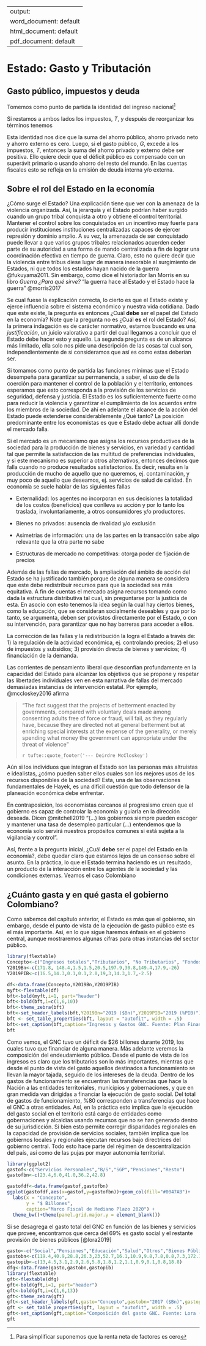 
---
output:
  word_document: default
  html_document: default
  pdf_document: default
---

# Estado: Gasto y Tributación

## Gasto público, impuestos y deuda

Tomemos como punto de partida la identidad del ingreso nacional^[Para simplificar suponemos que la renta neta de factores es cero]
\begin{equation}
Y=C+I+G+X-M
\end{equation}

Si restamos a ambos lados los impuestos, $T$, y después de reorganizar los términos tenemos

\begin{equation}
(T-G)+(Y-T-C-I)+(M-X)=0
\end{equation}

Esta identidad nos dice que la suma del ahorro público, ahorro privado neto y ahorro externo es cero. Luego, si el gasto público, $G$, excede a los impuestos, $T$, entonces la suma del ahorro privado y externo debe ser positiva. Ello quiere decir que el déficit público es compensado con un superávit primario o usando ahorro del resto del mundo. En las cuentas fiscales esto se refleja en la emisión de deuda interna y/o externa. 

## Sobre el rol del Estado en la economía

¿Cómo surge el Estado? Una explicación tiene que ver con la amenaza de la violencia organizada. Así, la jerarquía y el Estado podrían haber surgido cuando un grupo tribal conquista a otro y obtiene el control territorial. Mantener el control sobre los conquistados en un incentivo muy fuerte para producir instituciones instituciones centralizadas capaces de ejercer represión y dominio amplio. A su vez, la amenazada de ser conquistado puede llevar a que varios grupos tribales relacionados acuerden ceder parte de su autoridad a una forma de mando centralizada a fin de lograr una coordinación efectiva en tiempo de guerra. Claro, esto no quiere decir que la violencia entre tríbus diese lugar de manera inexorable al surgimiento de Estados, ni que todos los estados hayan nacido de la guerra @fukuyama2011. Sin embargo, como dice el historiador Ian Morris en su libro *Guerra ¿Para qué sirve?*  "la guerra hace al Estado y el Estado hace la guerra" @morris2017

Se cual fuese la explicación correcta, lo cierto es que el Estado existe y ejerce influencia sobre el sistema económico y nuestra vida cotidiana. Dado que este existe, la pregunta es entonces ¿Cuál **debe** ser el papel del Estado en la economía? Note que la pregunta no es ¿Cuál **es** el rol del Estado? Así, la primera indagación es de carácter normativo, estamos buscando es una *justificación*, un juicio valorativo a partir del cual llegamos a concluir que el Estado debe hacer esto y aquello. La segunda pregunta es de un alcance más limitado, ella solo nos pide una descripción de las cosas tal cual son, independientemente de si consideramos que así es como estas deberían ser.

Si tomamos como punto de partida las funciones mínimas que el Estado desempeña para garantizar su permanencia, a saber, el uso de de la coerción para mantener el control de la población y el territorio, entonces esperamos que esto corresponda a la provisión de los servicios de seguridad, defensa y justicia. El Estado es los suficientemente fuerte como para reducir la violencia y garantizar el cumplimiento de los acuerdos entre los miembros de la sociedad.  De ahí en adelante el alcance de la acción del Estado puede extenderse considerablemente ¿Qué tanto? La posición predominante entre los economistas es que e Estado debe actuar allí donde el mercado falla. 

Si el mercado es un mecanismo que asigna los recursos productivos de la sociedad para la producción de bienes y servicios, en variedad y cantidad tal que permite la satisfacción de las multitud de preferencias individuales, y si este mecanismo es superior a otros alternativos, entonces decimos que falla cuando no produce resultados satisfactorios. Es decir, resulta en la producción de mucho de aquello que no queremos, ej. contaminación, y muy poco de aquello que deseamos, ej. servicios de salud de calidad. En economía se suele hablar de las siguientes fallas

- Externalidad: los agentes no incorporan en sus decisiones la totalidad de los costos (beneficios) que conlleva su acción y por lo tanto los traslada, involuntariamente, a otros consumidores y/o productores. 

- Bienes no privados: ausencia de rivalidad y/o exclusión

- Asimetrias de información: una de las partes en la transacción sabe algo relevante que la otra parte no sabe

- Estructuras de mercado no competitivas: otorga poder de fijación de precios

Además de las fallas de mercado, la ampliación del ámbito de acción del Estado se ha justificado también porque de alguna manera se considera que este debe redistribuir recursos para que la sociedad sea más equitativa. A fin de cuentas el mercado asigna recursos tomando como dada la estructura distributiva tal cual, sin preguntarse por la justicia de esta. En asocio con esto tenemos la idea según la cual hay ciertos bienes, como la educación, que se consideran socialmente deseables y que por lo tanto, se argumenta, deben ser provistos directamente por el Estado, o con su intervención, para garantizar que no hay barreras para acceder a ellos.  

La corrección de las fallas y la redistribución la logra el Estado a través de: 1) la regulación de la actividad económica, ej. controlando precios; 2) el uso de impuestos y subsidios; 3) provisión directa de bienes y servicios; 4) financiación de la demanda. 

Las corrientes de pensamiento liberal que desconfían profundamente en la capacidad del Estado para alcanzar los objetivos que se propone y respetar las libertades individuales ven en esta narrativa de fallas del mercado demasiadas instancias de intervención estatal. Por ejemplo, @mccloskey2016 afirma 

> "The fact suggest that the projects of betterment enacted by governments, compared with voluntary deals made among consenting adults free of force or fraud, will fail, as they regularly have, because they are directed not at general betterment but at enriching special interests at the expense of the generality, or merely spending what money the government can appropriate under the threat of violence"
>
>`r tufte::quote_footer('--- Deirdre McCloskey')`

Aún si los individuos que integran el Estado son las personas más altruistas e idealistas, ¿cómo pueden saber ellos cuales son los mejores usos de los recursos disponibles de la sociedad? Esta, una de las observaciones fundamentales de Hayek, es una difícil cuestión que todo defensor de la planeación económica debe enfrentar. 

En contraposición, los economistas cercanos al progresismo creen que el gobierno es capaz de controlar la economía y guiarla en la dirección deseada. Dicen @mitchell2019 "(...) los gobiernos siempre pueden escoger y mantener una tasa de desempleo particular (...) entendemos que la economía solo servirá nuestros propósitos comunes si está sujeta a la vigilancia y control". 

Así, frente a la pregunta inicial, ¿Cuál **debe** ser el papel del Estado en la economía?, debe quedar claro que estamos lejos de un consenso sobre el asunto. En la práctica, lo que el Estado termina haciendo es un resultado, un producto de la interacción entre los agentes de la sociedad y las condiciones externas. Veamos el caso Colombiano

## ¿Cuánto gasta y en qué gasta el gobierno Colombiano?

Como sabemos del capítulo anterior, el Estado es más que el gobierno, sin embargo, desde el punto de vista de la ejecución de gasto público este es el más importante. Así, en lo que sigue haremos énfasis en el gobierno central, aunque mostraremos algunas cifras para otras instancias del sector público.  


```r
library(flextable)
Concepto<-c("Ingresos totales","Tributarios", "No Tributarios", "Fondos especiales", "Recursos de capital", "Gastos totales", "Intereses", "Funcionamiento", "Inversión", "Balance Total")
Y2019Bn<-c(171.8, 148.4,1.5,1.5,20.5,197.9,30.8,149.4,17.9,-26)
Y2019PIB<-c(16.5,14.3,0.1,0.1,2.0,19,3,14.3,1.7,-2.5)

df<-data.frame(Concepto,Y2019Bn,Y2019PIB)
myft<-flextable(df)
bft<-bold(myft,i=1, part="header")
bft<-bold(bft,i=c(1,6,10))
bft<-theme_zebra(bft)
bft<-set_header_labels(bft,Y2019Bn="2019 ($Bn)",Y2019PIB="2019 (%PIB)")
bft <- set_table_properties(bft, layout = "autofit", width = .5)
bft<-set_caption(bft,caption="Ingresos y Gastos GNC. Fuente: Plan Financiero 2020",style="Table Caption")
bft


```



Como vemos, el GNC tuvo un déficit de $26 billones durante 2019, los cuales tuvo que financiar de alguna manera. Más adelante veremos la composición del endeudamiento público. Desde el punto de vista de los ingresos es claro que los tributarios son lo más importantes, mientras que desde el punto de vista del gasto aquellos destinados a funcionamiento se llevan la mayor tajada, seguido de los intereses de la deuda. Dentro de los gastos de funcionamiento se encuentran las transferencias que hace la Nación a las entidades territoriales, municipios y gobernaciones, y que en gran medida van dirigidas a financiar la ejecución de gasto social. Del total de gastos de funcionamiento, %80 corresponden a transferencias que hace el GNC a otras entidades. Así, en la práctica esto implica que la ejecución del gasto social en el territorio está cargo de entidades como gobernaciones y alcaldías usando recursos que no se han generado dentro de su jurisdicción. Si bien esto permite corregir disparidades regionales en la capacidad de provisión de servicios sociales, también implica que los gobiernos locales y regionales ejecutan recursos bajo directrices del gobierno central. Todo esto hace parte del régimen de descentralización del país, así como de las pujas por mayor autonomía territorial. 

```r
library(ggplot2)
gastof<-c("Servicios Personales","B/S","SGP","Pensiones","Resto")
gastofbn<-c(23.4,6.0,41.0,36.2,42.8)

gastofdf<-data.frame(gastof,gastofbn)
ggplot(gastofdf,aes(x=gastof,y=gastofbn))+geom_col(fill="#0047AB")+
  labs(x = "Concepto",
       y = "$ Billones",
       caption="Marco Fiscal de Mediano Plazo 2020") +
  theme_bw()+theme(panel.grid.major.y = element_blank())


```

Si se desagrega el gasto total del GNC en función de las bienes y servicios que provee, encontramos que cerca del 69% es gasto social y el restante provisión de bienes públicos [@lora2019]

```r

gasto<-c("Social","Pensiones","Educación","Salud","Otros","Bienes Públicos","Seguridad y Justicia","Defensa","Función Pública","Infraestructura","Protección medio ambiente","Resto","Total")
gastobn<-c(119.4,40.9,28.8,26.3,23,52.7,16.1,10.9,9.8,7.8,0.8,7.3,172.1)
gastopib<-c(13,4.5,3.1,2.9,2.6,5.8,1.8,1.2,1.1,0.9,0.1,0.8,18.8)
dfg<-data.frame(gasto,gastobn,gastopib)
library(flextable)
gft<-flextable(dfg)
gft<-bold(gft,i=1, part="header")
gft<-bold(gft,i=c(1,6,13))
gft<-theme_zebra(gft)
gft<-set_header_labels(gft,gasto="Concepto",gastobn="2017 ($Bn)",gastopib="2017 (%PIB)")
gft <- set_table_properties(gft, layout = "autofit", width = .5)
gft<-set_caption(gft,caption="Composición del gasto GNC. Fuente: Lora (2019)",style="Table Caption")
gft

```

